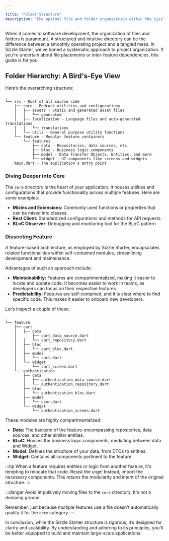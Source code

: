 ```yaml
---

title: "Folder Structure"
description: "Еhe optimal file and folder organization within the Sizzle Starter architecture."
---
```


When it comes to software development, the organization of files and folders is paramount.
A structured and intuitive directory can be the difference between a smoothly operating project and a tangled mess.
In Sizzle Starter, we've honed a systematic approach to project organization.
If you're uncertain about file placements or inter-feature dependencies, this guide is for you.

## Folder Hierarchy: A Bird's-Eye View

Here’s the overarching structure:

```text
.
└── src - Root of all source code
    ├── core - Bedrock utilities and configurations
    │   ├── assets - Static and generated asset files
    │   │   └── generated
    │   ├── localization - Language files and auto-generated translations
    │   │   └── translations
    │   └── utils - General purpose utility functions
    └── feature - Modular feature containers
        └── feature1
            ├── data - Repositories, data sources, etc.
            ├── bloc - Business logic components
            ├── model - Data Transfer Objects, Entities, and more
            └── widget - UI components like screens and widgets
    main.dart - The application's entry point
```

### Diving Deeper into Core

The `core` directory is the heart of your application.
It houses utilities and configurations that provide functionality across multiple features. Here are some examples:

- **Mixins and Extensions:** Commonly used functions or properties that can be mixed into classes.
- **Rest Client:** Standardized configurations and methods for API requests.
- **BLoC Observer:** Debugging and monitoring tool for the BLoC pattern.

### Dissecting Feature

A feature-based architecture, as employed by Sizzle Starter,
encapsulates related functionalities within self-contained modules,
streamlining development and maintenance.

Advantages of such an approach include:

- **Maintainability:** Features are compartmentalized, making it easier to locate and update code.
    It becomes easier to work in teams, as developers can focus on their respective features.
- **Predictability:** Features are self-contained, and it is clear where to find specific code.
    This makes it easier to onboard new developers.

Let’s inspect a couple of these:

```text
.
└── feature
    ├── cart
    │   ├── data
    │       ├── cart_data_source.dart
    │   │   └── cart_repository.dart
    │   ├── bloc
    │   │   └── cart_bloc.dart
    │   ├── model
    │   │   └── cart.dart
    │   └── widget
    │       └── cart_screen.dart
    └── authentication
        ├── data
        │   ├── authentication_data_source.dart
        │   └── authentication_repository.dart
        ├── bloc
        │   └── authentication_bloc.dart
        ├── model
        │   └── user.dart
        └── widget
            └── authentication_screen.dart
```

These modules are highly compartmentalized:

- **Data:** The backend of the feature-encompassing repositories, data sources, and other similar entities.
- **BLoC:** Houses the business logic components, mediating between data and Widget.
- **Model:** Defines the structure of your data, from DTOs to entities.
- **Widget:** Contains all components pertinent to the feature.

:::tip
When a feature requires entities or logic from another feature,
it's tempting to relocate that code. Resist the urge!
Instead, import the necessary components.
This retains the modularity and intent of the original structure.
:::

:::danger
Avoid impulsively moving files to the `core` directory.
It's not a dumping ground.

Remember: just because multiple features use a file doesn't
automatically qualify it for the `core` category.
:::

In conclusion, while the Sizzle Starter structure is rigorous,
it’s designed for clarity and scalability. By understanding and adhering to its principles,
you'll be better equipped to build and maintain large-scale applications.